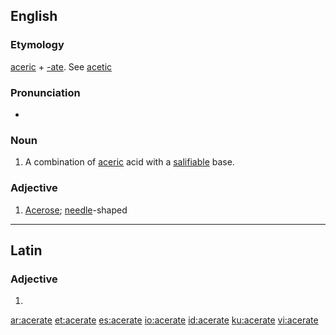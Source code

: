 ==English==

===Etymology===
[[aceric]] + [[-ate]]. See [[acetic]]

===Pronunciation===
* {{hyphenation|AAH-suhr-eit|lang=en}}

===Noun===
{{en-noun}}

# {{lb|en|chemistry}} A combination of [[aceric]] acid with a [[salifiable]] base.

===Adjective===
{{en-adj}}

# [[acerose|Acerose]]; [[needle]]-shaped {{gloss|long and pointed}}

----

==Latin==

===Adjective===
{{la-adj-form|acerāte}}

# {{inflection of|acerātus||voc|m|s|lang=la}}

[[ar:acerate]]
[[et:acerate]]
[[es:acerate]]
[[io:acerate]]
[[id:acerate]]
[[ku:acerate]]
[[vi:acerate]]